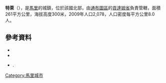 '''特萊'''（{{lang-fr|Télé}}），是[[馬里|馬里]]的城鎮，位於該國北部，由[[通布圖區|通布圖區]]的[[貢達姆省|貢達姆省]]負責管轄，面積261平方公里，海拔高度300米，2009年人口2,078，人口密度每平方公里8.0人。

==參考資料==
*{{citation| title=Schéma directeur de lutte contre l’ensablement dans le nord du Mali (6ème et 7ème Régions): Monographie de la Commune de Télé| publisher=Groupement pour l’Aménagement et la Gestion de Forêts et l’Environnement, Ministère de l’environnement et de l’assainissement, République du Mali| url=http://www.environnement.gov.ml/uploads/pealcd/Monographies%20des%20communes/Mono%20Tele.pdf| year=2004| language=fr| deadurl=yes| archiveurl=https://web.archive.org/web/20111006045155/http://www.environnement.gov.ml/uploads/pealcd/Monographies%20des%20communes/Mono%20Tele.pdf| archivedate=2011-10-06}}
*{{citation | url=http://instat.gov.ml/documentation/tombouctou.pdf | publisher=République de Mali: Institut National de la Statistique | title=Resultats Provisoires RGPH 2009 (Région de Tombouctou) | language=fr | accessdate=2015-07-26 | archive-date=2011-07-22 | archive-url=https://web.archive.org/web/20110722215701/http://instat.gov.ml/documentation/tombouctou.pdf | dead-url=no }}
*{{citation | title=Plan de Sécurite Alimentaire Commune Rurale de Télé 2006-2010 | publisher=Commissariat à la Sécurité Alimentaire, République du Mali, USAID-Mali | year=2006 | url=http://www.aec.msu.edu/fs2/mali_fd_strtgy/plans/tombouctou/goundam/psa_tele.pdf | language=fr | deadurl=yes | archiveurl=https://web.archive.org/web/20110906163505/http://www.aec.msu.edu/fs2/mali_fd_strtgy/plans/tombouctou/goundam/psa_tele.pdf | archivedate=2011年9月6日 | df= }}.

{{Coord|16|35|23|N|3|43|32|W|display=title}}

{{通布圖區}}

[[Category:馬里城市|Category:馬里城市]]


{{Mali-geo-stub}}